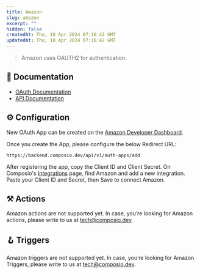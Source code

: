 ```yaml
---
title: Amazon
slug: amazon
excerpt: ""
hidden: false
createdAt: Thu, 18 Apr 2024 07:16:42 GMT
updatedAt: Thu, 18 Apr 2024 07:16:42 GMT
--- 
```

> Amazon uses OAUTH2 for authentication.
## 📔 Documentation

- [OAuth Documentation](https://developer.amazon.com/docs/login-with-amazon/authorization-code-grant.html)
- [API Documentation](https://developer.amazonservices.com/)

## ⚙️ Configuration

<Tip>New OAuth App can be created on the [Amazon Developer Dashboard](https://developer.amazon.com/apps-and-games/console/api-access/home.html).</Tip>

Once you create the App, please configure the below Redirect URL:


```
https://backend.composio.dev/api/v1/auth-apps/add
```

After registering the app, copy the Client ID and Client Secret. On Composio's [Integrations](https://app.composio.dev/apps) page, find Amazon and add a new integration. Paste your Client ID and Secret, then Save to connect Amazon.


## ⚒️ Actions

Amazon actions are not supported yet. In case, you’re looking for Amazon actions, please write to us at tech@composio.dev.

## 🪝 Triggers

Amazon triggers are not supported yet. In case, you’re looking for Amazon Triggers, please write to us at tech@composio.dev.
